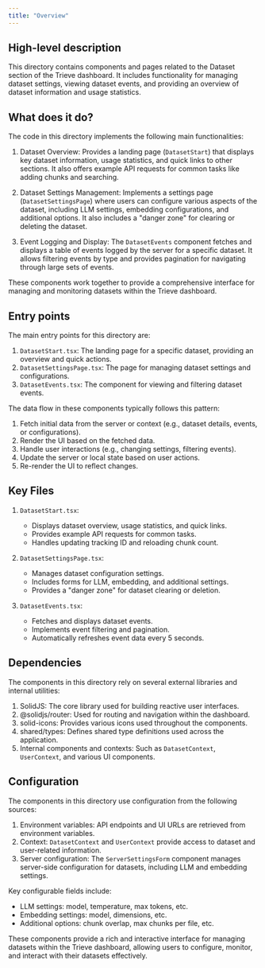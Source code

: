 ```yaml
---
title: "Overview"
---
```


## High-level description
This directory contains components and pages related to the Dataset section of the Trieve dashboard. It includes functionality for managing dataset settings, viewing dataset events, and providing an overview of dataset information and usage statistics.

## What does it do?
The code in this directory implements the following main functionalities:

1. Dataset Overview: Provides a landing page (`DatasetStart`) that displays key dataset information, usage statistics, and quick links to other sections. It also offers example API requests for common tasks like adding chunks and searching.

2. Dataset Settings Management: Implements a settings page (`DatasetSettingsPage`) where users can configure various aspects of the dataset, including LLM settings, embedding configurations, and additional options. It also includes a "danger zone" for clearing or deleting the dataset.

3. Event Logging and Display: The `DatasetEvents` component fetches and displays a table of events logged by the server for a specific dataset. It allows filtering events by type and provides pagination for navigating through large sets of events.

These components work together to provide a comprehensive interface for managing and monitoring datasets within the Trieve dashboard.

## Entry points
The main entry points for this directory are:

1. `DatasetStart.tsx`: The landing page for a specific dataset, providing an overview and quick actions.
2. `DatasetSettingsPage.tsx`: The page for managing dataset settings and configurations.
3. `DatasetEvents.tsx`: The component for viewing and filtering dataset events.

The data flow in these components typically follows this pattern:
1. Fetch initial data from the server or context (e.g., dataset details, events, or configurations).
2. Render the UI based on the fetched data.
3. Handle user interactions (e.g., changing settings, filtering events).
4. Update the server or local state based on user actions.
5. Re-render the UI to reflect changes.

## Key Files
1. `DatasetStart.tsx`: 
   - Displays dataset overview, usage statistics, and quick links.
   - Provides example API requests for common tasks.
   - Handles updating tracking ID and reloading chunk count.

2. `DatasetSettingsPage.tsx`:
   - Manages dataset configuration settings.
   - Includes forms for LLM, embedding, and additional settings.
   - Provides a "danger zone" for dataset clearing or deletion.

3. `DatasetEvents.tsx`:
   - Fetches and displays dataset events.
   - Implements event filtering and pagination.
   - Automatically refreshes event data every 5 seconds.

## Dependencies
The components in this directory rely on several external libraries and internal utilities:

1. SolidJS: The core library used for building reactive user interfaces.
2. @solidjs/router: Used for routing and navigation within the dashboard.
3. solid-icons: Provides various icons used throughout the components.
4. shared/types: Defines shared type definitions used across the application.
5. Internal components and contexts: Such as `DatasetContext`, `UserContext`, and various UI components.

## Configuration
The components in this directory use configuration from the following sources:

1. Environment variables: API endpoints and UI URLs are retrieved from environment variables.
2. Context: `DatasetContext` and `UserContext` provide access to dataset and user-related information.
3. Server configuration: The `ServerSettingsForm` component manages server-side configuration for datasets, including LLM and embedding settings.

Key configurable fields include:
- LLM settings: model, temperature, max tokens, etc.
- Embedding settings: model, dimensions, etc.
- Additional options: chunk overlap, max chunks per file, etc.

These components provide a rich and interactive interface for managing datasets within the Trieve dashboard, allowing users to configure, monitor, and interact with their datasets effectively.